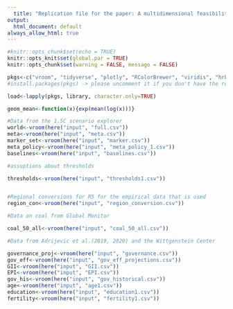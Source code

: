 ```yaml
---
  title: "Replication file for the paper: A multidimensional feasibility evaluation of low-carbon scenarios"
output:
  html_document: default
always_allow_html: true
---
```

  
  ```r
#knitr::opts_chunk$set(echo = TRUE)
knitr::opts_knit$set(global.par = TRUE)
knitr::opts_chunk$set(warning = FALSE, message = FALSE) 
```

```r
pkgs<-c("vroom", "tidyverse", "plotly", "RColorBrewer", "viridis", "hrbrthemes", "here", "ggridges", "ggsci", "ggrepel", "stringr", "cowplot", "ggfan", "scales", "skimr", "jtools", "arsenal", "corrplot", "countrycode", "ggpmisc")
#install.packages(pkgs) -> please uncomment it if you don't have the required packages installed

load<-lapply(pkgs, library, character.only=TRUE)
```

```r

geom_mean<-function(x){exp(mean(log(x)))}

```

```r

#Data from the 1.5C scenario explorer
world<-vroom(here("input", "full.csv"))
meta<-vroom(here("input", "meta.csv"))
marker_set<-vroom(here("input", "marker.csv"))
meta_policy<-vroom(here("input", "meta_policy_1.csv"))
baselines<-vroom(here("input", "baselines.csv"))

#assuptions about thresholds

thresholds<-vroom(here("input", "thresholds1.csv"))


#Regional conversions for R5 for the empirical data that is used
region_con<-vroom(here("input", "region_conversion.csv"))

#Data on coal from Global Monitor

coal_50_all<-vroom(here("input", "coal_50_all.csv"))

#Data from Adrijevic et al.(2019, 2020) and the Wittgenstein Center

governance_proj<-vroom(here("input", "governance.csv"))
gov_eff<-vroom(here("input", "gov_eff_projections.csv"))
GII<-vroom(here("input", "GII.csv"))
EPI<-vroom(here("input", "EPI.csv"))
gov_his<-vroom(here("input", "gov_historical.csv"))
age<-vroom(here("input", "age1.csv"))
education<-vroom(here("input", "education1.csv"))
fertility<-vroom(here("input", "fertility1.csv"))
```

